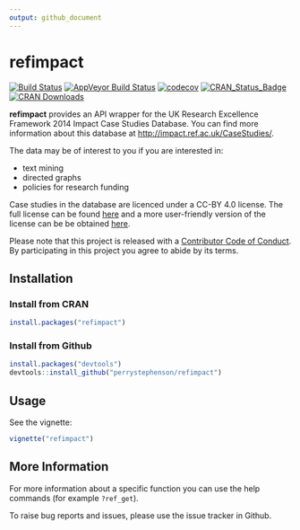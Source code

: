 ```yaml
---
output: github_document
---
```


<!-- README.md is generated from README.Rmd. Please edit that file -->

# refimpact

[![Build Status](https://travis-ci.org/perrystephenson/refimpact.svg?branch=master)](https://travis-ci.org/perrystephenson/refimpact)
[![AppVeyor Build Status](https://ci.appveyor.com/api/projects/status/github/perrystephenson/refimpact?branch=master&svg=true)](https://ci.appveyor.com/project/perrystephenson/refimpact)
[![codecov](https://codecov.io/gh/perrystephenson/refimpact/branch/master/graph/badge.svg)](https://codecov.io/gh/perrystephenson/refimpact)
[![CRAN_Status_Badge](http://www.r-pkg.org/badges/version/refimpact)](https://CRAN.R-project.org/package=refimpact)
[![CRAN Downloads](http://cranlogs.r-pkg.org/badges/grand-total/refimpact)](http://cran.rstudio.com/web/packages/refimpact/index.html)

**refimpact** provides an API wrapper for the UK Research Excellence Framework
2014 Impact Case Studies Database. You can find more information about this
database at
[http://impact.ref.ac.uk/CaseStudies/](http://impact.ref.ac.uk/CaseStudies/).

The data may be of interest to you if you are interested in:

- text mining
- directed graphs
- policies for research funding

Case studies in the database are licenced under a CC-BY 4.0 license. The full
license can be found 
[here](https://creativecommons.org/licenses/by/4.0/legalcode) and a more 
user-friendly version of the license can be be obtained 
[here](https://creativecommons.org/licenses/by/4.0/).

Please note that this project is released with a 
[Contributor Code of Conduct](CONDUCT.md). By participating in this project you 
agree to abide by its terms.

## Installation

### Install from CRAN

```r
install.packages("refimpact")
```

### Install from Github

```r
install.packages("devtools")
devtools::install_github("perrystephenson/refimpact")
```

## Usage

See the vignette:

```r
vignette("refimpact")
```

## More Information

For more information about a specific function you can use the help commands 
(for example `?ref_get`). 

To raise bug reports and issues, please use the issue tracker in Github.

